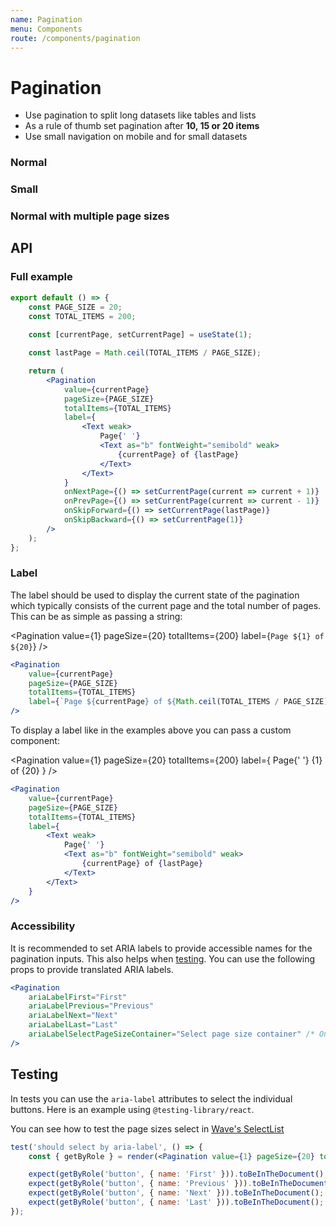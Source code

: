 ```yaml
---
name: Pagination
menu: Components
route: /components/pagination
---
```



# Pagination

* Use pagination to split long datasets like tables and lists
* As a rule of thumb set pagination after **10, 15 or 20 items**
* Use small navigation on mobile and for small datasets

### Normal

<NormalPagination />

### Small

<SmallPagination />

### Normal with multiple page sizes

<PaginationWithPageSize />

## API

### Full example

```jsx
export default () => {
    const PAGE_SIZE = 20;
    const TOTAL_ITEMS = 200;
    
    const [currentPage, setCurrentPage] = useState(1);

    const lastPage = Math.ceil(TOTAL_ITEMS / PAGE_SIZE);

    return (
        <Pagination
            value={currentPage}
            pageSize={PAGE_SIZE}
            totalItems={TOTAL_ITEMS}
            label={
                <Text weak>
                    Page{' '}
                    <Text as="b" fontWeight="semibold" weak>
                        {currentPage} of {lastPage}
                    </Text>
                </Text>
            }
            onNextPage={() => setCurrentPage(current => current + 1)}
            onPrevPage={() => setCurrentPage(current => current - 1)}
            onSkipForward={() => setCurrentPage(lastPage)}
            onSkipBackward={() => setCurrentPage(1)}
        />
    );
};
```

### Label

The label should be used to display the current state of the pagination which
typically consists of the current page and the total number of pages. This can be as simple as passing a string:

<Pagination
    value={1}
    pageSize={20}
    totalItems={200}
    label={`Page ${1} of ${20}`}
/>

```jsx
<Pagination
    value={currentPage}
    pageSize={PAGE_SIZE}
    totalItems={TOTAL_ITEMS}
    label={`Page ${currentPage} of ${Math.ceil(TOTAL_ITEMS / PAGE_SIZE)}`}
/>
```

To display a label like in the examples above you can pass a custom component:

<Pagination
    value={1}
    pageSize={20}
    totalItems={200}
    label={
        <Text weak>
            Page{' '}
            <Text as="b" fontWeight="semibold" weak>
                {1} of {20}
            </Text>
        </Text>
    }
/>

```jsx
<Pagination
    value={currentPage}
    pageSize={PAGE_SIZE}
    totalItems={TOTAL_ITEMS}
    label={
        <Text weak>
            Page{' '}
            <Text as="b" fontWeight="semibold" weak>
                {currentPage} of {lastPage}
            </Text>
        </Text>
    }
/>
```

### Accessibility

It is recommended to set ARIA labels to provide accessible names for the pagination inputs.
This also helps when [testing](#testing). You can use the following props to provide translated
ARIA labels.

```jsx
<Pagination
    ariaLabelFirst="First"
    ariaLabelPrevious="Previous"
    ariaLabelNext="Next"
    ariaLabelLast="Last"
    ariaLabelSelectPageSizeContainer="Select page size container" /* Only if you are using the `pageSizes` prop */
/>
```

## Testing

In tests you can use the `aria-label` attributes to select the individual buttons.
Here is an example using `@testing-library/react`.

You can see how to test the page sizes select in [Wave's SelectList](https://wave.free-now.com/components/select-list)

```jsx
test('should select by aria-label', () => {
    const { getByRole } = render(<Pagination value={1} pageSize={20} totalItems={200} />);

    expect(getByRole('button', { name: 'First' })).toBeInTheDocument();
    expect(getByRole('button', { name: 'Previous' })).toBeInTheDocument();
    expect(getByRole('button', { name: 'Next' })).toBeInTheDocument();
    expect(getByRole('button', { name: 'Last' })).toBeInTheDocument();
});
```
